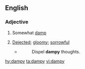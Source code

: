 ==English==

===Adjective===
{{head|en|adjective}}

# {{context|obsolete|lang=en}} Somewhat [[damp]]
# {{context|obsolete|lang=en}} [[dejected|Dejected]]; [[gloomy]]; [[sorrowful]]
#* {{rfquotek|Drayton}}
#*: Dispel '''dampy''' thoughts. 

[[hy:dampy]]
[[ta:dampy]]
[[vi:dampy]]